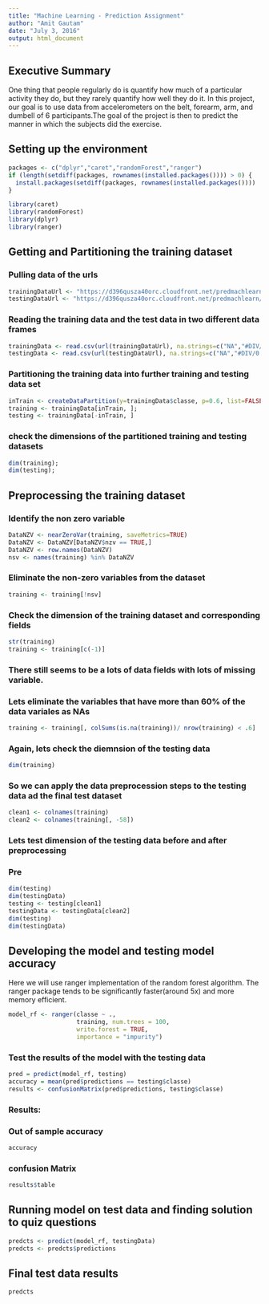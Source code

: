 ```yaml
---
title: "Machine Learning - Prediction Assignment"
author: "Amit Gautam"
date: "July 3, 2016"
output: html_document
---
```


## Executive Summary
One thing that people regularly do is quantify how much of a particular activity they do, but they rarely quantify how well they do it. In this project, our goal is to use data from accelerometers on the belt, forearm, arm, and dumbell of 6 participants.The goal of the project is then to predict the manner in which the subjects did the exercise.

## Setting up the environment
```r
packages <- c("dplyr","caret","randomForest","ranger")
if (length(setdiff(packages, rownames(installed.packages()))) > 0) {
  install.packages(setdiff(packages, rownames(installed.packages())))  
}

library(caret)
library(randomForest)
library(dplyr)
library(ranger)
```

## Getting and Partitioning the training dataset
### Pulling data of the urls
```r
trainingDataUrl <- "https://d396qusza40orc.cloudfront.net/predmachlearn/pml-training.csv"
testingDataUrl <- "https://d396qusza40orc.cloudfront.net/predmachlearn/pml-testing.csv"
```

### Reading the training data and the test data in two different data frames
```r
trainingData <- read.csv(url(trainingDataUrl), na.strings=c("NA","#DIV/0!",""))
testingData <- read.csv(url(testingDataUrl), na.strings=c("NA","#DIV/0!",""))
```

### Partitioning the training data into further training and testing data set
```r
inTrain <- createDataPartition(y=trainingData$classe, p=0.6, list=FALSE)
training <- trainingData[inTrain, ]; 
testing <- trainingData[-inTrain, ]
```

### check the dimensions of the partitioned training and testing datasets
```r
dim(training); 
dim(testing);

```

## Preprocessing the training dataset
### Identify the non zero variable
```r
DataNZV <- nearZeroVar(training, saveMetrics=TRUE)
DataNZV <- DataNZV[DataNZV$nzv == TRUE,]
DataNZV <- row.names(DataNZV)
nsv <- names(training) %in% DataNZV
```

### Eliminate the non-zero variables from the dataset
```r
training <- training[!nsv]
```

### Check the dimension of the training dataset and corresponding fields
```r
str(training)
training <- training[c(-1)]
```

### There still seems to be a lots of data fields with lots of missing variable.
### Lets eliminate the variables that have more than 60% of the data variales as NAs
```r
training <- training[, colSums(is.na(training))/ nrow(training) < .6]
```

### Again, lets check the diemnsion of the testing data
```r
dim(training)
```

### So we can apply the data preprocession steps to the testing data ad the final test dataset
```r
clean1 <- colnames(training)
clean2 <- colnames(training[, -58])
```

### Lets test dimension of the testing data before and after preprocessing
### Pre
```r
dim(testing)
dim(testingData)
testing <- testing[clean1]
testingData <- testingData[clean2]
dim(testing)
dim(testingData)
```

## Developing the model and testing model accuracy

Here we will use ranger implementation of the random forest algorithm. The ranger package tends to be significantly faster(around 5x) and more memory efficient.
```r
model_rf <- ranger(classe ~ ., 
                   training, num.trees = 100, 
                   write.forest = TRUE, 
                   importance = "impurity")
```
### Test the results of the model with the testing data
```r
pred = predict(model_rf, testing)
accuracy = mean(pred$predictions == testing$classe)
results <- confusionMatrix(pred$predictions, testing$classe)
```

### Results:
### Out of sample accuracy
```r
accuracy
```

### confusion Matrix
```r
results$table

```

## Running model on test data and finding solution to quiz questions
```r
predcts <- predict(model_rf, testingData)
predcts <- predcts$predictions
```

## Final test data results
```r
predcts
```